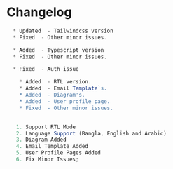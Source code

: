 

# Changelog

  ```js filename="Version 1.4.0 Published on 9 March 2025"
    * Updated  - Tailwindcss version
    * Fixed  - Other minor issues.
  ```
  ```js filename="Version 1.3.0 Published on 10 June 2024"
    * Added  - Typescript version
    * Fixed  - Other minor issues.
  ```
  ```js filename="Version 1.2.1 Published on 02 June 2024"
    * Fixed  - Auth issue
  ```
```js filename=" Version 1.2.0 Published on 20 May 2024"
    * Added  - RTL version.
    * Added  - Email Template`s.
    * Added  - Diagram's.
    * Added  - User profile page.
    * Fixed  - Other minor issues.
```
```js filename="Version 1.2.0  May 20, 2024"

   1. Support RTL Mode
   2. Language Support (Bangla, English and Arabic)
   3. Diagram Added
   4. Email Template Added
   5. User Profile Pages Added
   6. Fix Minor Issues;

```
